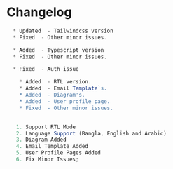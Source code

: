 

# Changelog

  ```js filename="Version 1.4.0 Published on 9 March 2025"
    * Updated  - Tailwindcss version
    * Fixed  - Other minor issues.
  ```
  ```js filename="Version 1.3.0 Published on 10 June 2024"
    * Added  - Typescript version
    * Fixed  - Other minor issues.
  ```
  ```js filename="Version 1.2.1 Published on 02 June 2024"
    * Fixed  - Auth issue
  ```
```js filename=" Version 1.2.0 Published on 20 May 2024"
    * Added  - RTL version.
    * Added  - Email Template`s.
    * Added  - Diagram's.
    * Added  - User profile page.
    * Fixed  - Other minor issues.
```
```js filename="Version 1.2.0  May 20, 2024"

   1. Support RTL Mode
   2. Language Support (Bangla, English and Arabic)
   3. Diagram Added
   4. Email Template Added
   5. User Profile Pages Added
   6. Fix Minor Issues;

```
